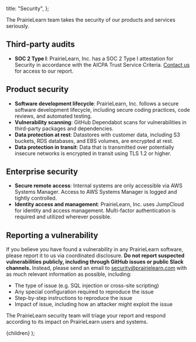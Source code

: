 
  title: "Security",
};

The PrairieLearn team takes the security of our products and services seriously.

## Third-party audits

- **SOC 2 Type I**: PrairieLearn, Inc. has a SOC 2 Type I attestation for Security in accordance with the AICPA Trust Service Criteria. [Contact us](/contact) for access to our report.

## Product security

- **Software development lifecycle**: PrairieLearn, Inc. follows a secure software development lifecycle, including secure coding practices, code reviews, and automated testing.
- **Vulnerability scanning**: GitHub Dependabot scans for vulnerabilities in third-party packages and dependencies.
- **Data protection at rest**: Datastores with customer data, including S3 buckets, RDS databases, and EBS volumes, are encrypted at rest.
- **Data protection in transit**: Data that is transmitted over potentially insecure networks is encrypted in transit using TLS 1.2 or higher.

## Enterprise security

- **Secure remote access**: Internal systems are only accessible via AWS Systems Manager. Access to AWS Systems Manager is logged and tightly controlled.
- **Identity access and management**: PrairieLearn, Inc. uses JumpCloud for identity and access management. Multi-factor authentication is required and utilized wherever possible.

## Reporting a vulnerability

If you believe you have found a vulnerability in any PrairieLearn software, please report it to us via coordinated disclosure. **Do not report suspected vulnerabilities publicly, including through GitHub issues or public Slack channels.** Instead, please send an email to [security@prairielearn.com](mailto:security@prairielearn.com) with as much relevant information as possible, including:

- The type of issue (e.g. SQL injection or cross-site scripting)
- Any special configuration required to reproduce the issue
- Step-by-step instructions to reproduce the issue
- Impact of issue, including how an attacker might exploit the issue

The PrairieLearn security team will triage your report and respond according to its impact on PrairieLearn users and systems.

  <MarkdownLayout meta={meta}>{children}</MarkdownLayout>
);
